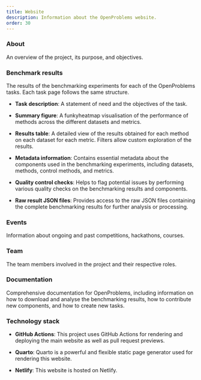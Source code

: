 ```yaml
---
title: Website
description: Information about the OpenProblems website.
order: 30
---
```


### About

An overview of the project, its purpose, and objectives.

### Benchmark results

The results of the benchmarking experiments for each of the OpenProblems tasks. Each task page follows the same structure.

- **Task description**: A statement of need and the objectives of the task.

- **Summary figure**: A funkyheatmap visualisation of the performance of methods across the different datasets and metrics.

- **Results table**: A detailed view of the results obtained for each method on each dataset for each metric. Filters allow custom exploration of the results.

- **Metadata information**: Contains essential metadata about the components used in the benchmarking experiments, including datasets, methods, control methods, and metrics.

- **Quality control checks**: Helps to flag potential issues by performing various quality checks on the benchmarking results and components.

- **Raw result JSON files**: Provides access to the raw JSON files containing the complete benchmarking results for further analysis or processing.

### Events

Information about ongoing and past competitions, hackathons, courses.

### Team

The team members involved in the project and their respective roles.

### Documentation

Comprehensive documentation for OpenProblems, including information on how to download and analyse the benchmarking results, how to contribute new components, and how to create new tasks.

### Technology stack

- **GitHub Actions**: This project uses GitHub Actions for rendering and deploying the main website as well as pull request previews.

- **Quarto**: Quarto is a powerful and flexible static page generator used for rendering this website.

- **Netlify**: This website is hosted on Netlify.
